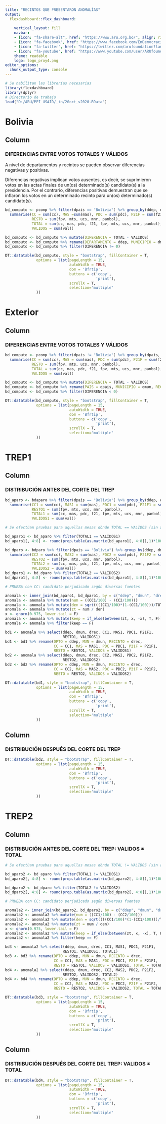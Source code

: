```yaml
---
title: "RECINTOS QUE PRESENTARON ANOMALÍAS"
output: 
  flexdashboard::flex_dashboard:
    
    vertical_layout: fill
    navbar:
    - {icon: "fa-share-alt", href: "https://www.aru.org.bo/", align: right}  
    - {icon: "fa-facebook", href: "https://www.facebook.com/EnDemocraciaBolivia", align: right}
    - {icon: "fa-twitter", href: "https://twitter.com/arufoundation?lang=es", align: right}
    - {icon: "fa-youtube", href: "https://www.youtube.com/user/ARUfoundation", align: right}
    theme: readable
    logo: logo_proy4.png
editor_options: 
  chunk_output_type: console
---
```


```r
# Se habilitan las librerías necesarias
library(flexdashboard)
library(dplyr)
# Directorio de trabajo
load("D:/ARU/PPI USAID/_in/20oct_v2020.RData")
```

# Bolivia {data-navmenu="Desagregaciones" data-icon="fa-list"}

Column {data-width=1000}
-----------------------------------------------------------------------

### __DIFERENCIAS ENTRE VOTOS TOTALES Y VÁLIDOS__

A nivel de departamentos y recintos se pueden observar diferencias negativas y positivas.

Diferencias negativas implican votos ausentes, es decir, se suprimieron votos en las actas finales de un(os) determinado(s) candidato(s) a la presidencia. Por el contrario, diferencias positivas demuestran que se inflaron los votos en un determinado recinto para un(os) determinado(s) candidato(s).

```r
bd_computo <- pcomp %>% filter(dpais == "Bolivia") %>% group_by(ddep, dmun, drec) %>% 
  summarise(CC = sum(cc), MAS =sum(mas), PDC = sum(pdc), P21F = sum(f21),
            RESTO = sum(fpv, mts, ucs, mnr, panbol), 
            TOTAL = sum(cc, mas, pdc, f21, fpv, mts, ucs, mnr, panbol),
            VALIDOS = sum(val))

bd_computo <- bd_computo %>% mutate(DIFERENCIA = TOTAL - VALIDOS)
bd_computo <- bd_computo %>% rename(DEPARTAMENTO = ddep, MUNICIPIO = dmun, RECINTO = drec)
bd_computo <- bd_computo %>% filter(DIFERENCIA != 0)

DT::datatable(bd_computo, style = "bootstrap", fillContainer = T, 
              options = list(pageLength = 15, 
                             autoWidth = TRUE,
                             dom = 'Bfrtip',
                             buttons = c('copy', 
                                         'print'),
                             scrollX = T, 
                             selection="multiple"
              ))

```

# Exterior {data-navmenu="Desagregaciones" data-icon="fa-list"}

Column {data-width=1000}
-----------------------------------------------------------------------

### __DIFERENCIAS ENTRE VOTOS TOTALES Y VÁLIDOS__

```r
bd_computo <- pcomp %>% filter(dpais != "Bolivia") %>% group_by(dpais, dmun, drec) %>% 
  summarise(CC = sum(cc), MAS = sum(mas), PDC = sum(pdc), P21F = sum(f21),
            RESTO = sum(fpv, mts, ucs, mnr, panbol),
            TOTAL = sum(cc, mas, pdc, f21, fpv, mts, ucs, mnr, panbol),
            VALIDOS = sum(val))

bd_computo <- bd_computo %>% mutate(DIFERENCIA = TOTAL - VALIDOS)
bd_computo <- bd_computo %>% rename(PAIS = dpais, MUNICIPIO = dmun, RECINTO = drec)
bd_computo <- bd_computo %>% filter(DIFERENCIA < 0)

DT::datatable(bd_computo, style = "bootstrap", fillContainer = T, 
              options = list(pageLength = 15, 
                             autoWidth = TRUE,
                             dom = 'Bfrtip',
                             buttons = c('copy', 
                                         'print'),
                             scrollX = T, 
                             selection="multiple"
              ))
```

# TREP1 {data-navmenu="Desagregaciones" data-icon="fa-list"}
   
Column {data-width=500}
-----------------------------------------------------------------------

### __DISTRIBUCIÓN ANTES DEL CORTE DEL TREP__

```r
bd_aparo <- bdaparo %>% filter(dpais == "Bolivia") %>% group_by(ddep, dmun, drec) %>% 
  summarise(CC1 = sum(cc), MAS1 = sum(mas), PDC1 = sum(pdc), P21F1 = sum(f21),
            RESTO1 = sum(fpv, mts, ucs, mnr, panbol),
            TOTAL1 = sum(cc, mas, pdc, f21, fpv, mts, ucs, mnr, panbol),
            VALIDOS1 = sum(val))

# Se efectúan pruebas para aquellas mesas dónde TOTAL == VALIDOS (sin anomalía contable)

bd_aparo1 <- bd_aparo %>% filter(TOTAL1 == VALIDOS1)
bd_aparo1[, 4:8] <- round(prop.table(as.matrix(bd_aparo1[, 4:8]),1)*100,2)

bd_dparo <- bdparo %>% filter(dpais == "Bolivia") %>% group_by(ddep, dmun, drec) %>% 
  summarise(CC2 = sum(cc), MAS2 = sum(mas), PDC2 = sum(pdc), P21F2 = sum(f21),
            RESTO2 = sum(fpv, mts, ucs, mnr, panbol),
            TOTAL2 = sum(cc, mas, pdc, f21, fpv, mts, ucs, mnr, panbol),
            VALIDOS2 = sum(val))
bd_dparo1 <- bd_dparo %>% filter(TOTAL2 == VALIDOS2)
bd_dparo1[, 4:8] <- round(prop.table(as.matrix(bd_dparo1[, 4:8]),1)*100,2)

# PRUEBA con CC: candidato perjudicado según diversas fuentes

anomala <- inner_join(bd_aparo1, bd_dparo1, by = c("ddep", "dmun", "drec"))
anomala <- anomala %>% mutate(num = ((CC1/100) - (CC2/100)))
anomala <- anomala %>% mutate(den = sqrt((((CC1/100)*(1-(CC1/100)))/TOTAL1) + (((CC2/100)*(1-(CC2/100)))/TOTAL2)))
anomala <- anomala %>% mutate(zt = num / den)
x <- qnorm(0.975, lower.tail = F)
anomala <- anomala %>% mutate(keep = if_else(between(zt, x, -x), T, F))
anomala <- anomala %>% filter(keep == F)

bd1 <- anomala %>% select(ddep, dmun, drec, CC1, MAS1, PDC1, P21F1, 
                          RESTO1, VALIDOS1)
bd1 <- bd1 %>% rename(DPTO = ddep, MUN = dmun, RECINTO = drec, 
                      CC = CC1, MAS = MAS1, PDC = PDC1, P21F = P21F1, 
                      RESTO = RESTO1, VALIDOS = VALIDOS1)
bd2 <- anomala %>% select(ddep, dmun, drec, CC2, MAS2, PDC2, P21F2, 
                          RESTO2, VALIDOS2)
bd2 <- bd2 %>% rename(DPTO = ddep, MUN = dmun, RECINTO = drec, 
                      CC = CC2, MAS = MAS2, PDC = PDC2, P21F = P21F2, 
                      RESTO = RESTO2, VALIDOS = VALIDOS2)

DT::datatable(bd1, style = "bootstrap", fillContainer = T, 
              options = list(pageLength = 15, 
                             autoWidth = TRUE,
                             dom = 'Bfrtip',
                             buttons = c('copy', 
                                         'print'),
                             scrollX = T, 
                             selection="multiple"
              ))

```

Column {data-width=500}
-----------------------------------------------------------------------

### __DISTRIBUCIÓN DESPUÉS DEL CORTE DEL TREP__

```r
DT::datatable(bd2, style = "bootstrap", fillContainer = T, 
              options = list(pageLength = 15, 
                             autoWidth = TRUE,
                             dom = 'Bfrtip',
                             buttons = c('copy', 
                                         'print'),
                             scrollX = T, 
                             selection="multiple"
              ))
```

# TREP2 {data-navmenu="Desagregaciones" data-icon="fa-list"}
   
Column {data-width=500}
-----------------------------------------------------------------------

### __DISTRIBUCIÓN ANTES DEL CORTE DEL TREP: VALIDOS $\neq$ TOTAL__

```r

# Se efectúan pruebas para aquellas mesas dónde TOTAL != VALIDOS (sin anomalía contable)

bd_aparo2 <- bd_aparo %>% filter(TOTAL1 != VALIDOS1)
bd_aparo2[, 4:8] <- round(prop.table(as.matrix(bd_aparo2[, 4:8]),1)*100,2)

bd_dparo2 <- bd_dparo %>% filter(TOTAL2 != VALIDOS2)
bd_dparo2[, 4:8] <- round(prop.table(as.matrix(bd_dparo2[, 4:8]),1)*100,2)

# PRUEBA con CC: candidato perjudicado según diversas fuentes

anomala2 <- inner_join(bd_aparo2, bd_dparo2, by = c("ddep", "dmun", "drec"))
anomala2 <- anomala2 %>% mutate(num = ((CC1/100) - (CC2/100)))
anomala2 <- anomala2 %>% mutate(den = sqrt((((CC1/100)*(1-(CC1/100)))/TOTAL1) + (((CC2/100)*(1-(CC2/100)))/TOTAL2)))
anomala2 <- anomala2 %>% mutate(zt = num / den)
x <- qnorm(0.975, lower.tail = F)
anomala2 <- anomala2 %>% mutate(keep = if_else(between(zt, x, -x), T, F))
anomala2 <- anomala2 %>% filter(keep == F)

bd3 <- anomala2 %>% select(ddep, dmun, drec, CC1, MAS1, PDC1, P21F1, 
                          RESTO1, VALIDOS1, TOTAL1)
bd3 <- bd3 %>% rename(DPTO = ddep, MUN = dmun, RECINTO = drec, 
                      CC = CC1, MAS = MAS1, PDC = PDC1, P21F = P21F1, 
                      RESTO = RESTO1, VALIDOS = VALIDOS1, TOTAL = TOTAL1)
bd4 <- anomala2 %>% select(ddep, dmun, drec, CC2, MAS2, PDC2, P21F2, 
                          RESTO2, VALIDOS2, TOTAL2)
bd4 <- bd4 %>% rename(DPTO = ddep, MUN = dmun, RECINTO = drec, 
                      CC = CC2, MAS = MAS2, PDC = PDC2, P21F = P21F2, 
                      RESTO = RESTO2, VALIDOS = VALIDOS2, TOTAL = TOTAL2)

DT::datatable(bd3, style = "bootstrap", fillContainer = T, 
              options = list(pageLength = 15, 
                             autoWidth = TRUE,
                             dom = 'Bfrtip',
                             buttons = c('copy', 
                                         'print'),
                             scrollX = T, 
                             selection="multiple"
              ))

```

Column {data-width=500}
-----------------------------------------------------------------------

### __DISTRIBUCIÓN DESPUÉS DEL CORTE DEL TREP: VALIDOS $\neq$ TOTAL__

```r
DT::datatable(bd4, style = "bootstrap", fillContainer = T, 
              options = list(pageLength = 15, 
                             autoWidth = TRUE,
                             dom = 'Bfrtip',
                             buttons = c('copy', 
                                         'print'),
                             scrollX = T, 
                             selection="multiple"
              ))
```
